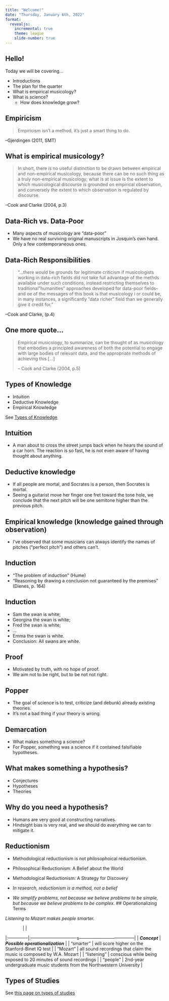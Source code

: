 ```yaml
---
title: "Welcome!" 
date: "Thursday, January 6th, 2022"
format: 
  revealjs:
    incremental: true
    theme: league
    slide-number: true
---
```


## Hello!

Today we will be covering...

-   Introductions
-   The plan for the quarter
-   What is empirical musicology?
-   What is science?
    -   How does knowledge grow?

## Empiricism

> Empiricism isn't a method, it's just a smart thing to do.

--Gjerdingen (2011, SMT)

## What is empirical musicology?

> In short, there is no useful distinction to be drawn between empirical and non-empirical musicology, because there can be no such thing as a truly non-empirical musicology; what is at issue is the extent to which musicological discourse is grounded on empirical observation, and conversely the extent to which observation is regulated by discourse.

--Cook and Clarke (2004, p.3)

## Data-Rich vs. Data-Poor

-   Many aspects of musicology are "data-poor"
-   We have no real surviving original manuscripts in Josquin's own hand. Only a few contemporaneous ones.

## Data-Rich Responsibilities

> "...there would be grounds for legitimate criticism if musicologists working in data-rich fields did not take full advantage of the methds available under such conditions, instead restricting themselves to traditional"humanities" approaches developed for data-poor fields--and oe of the messages of this book is that musicology i or could be, in many instances, a significantly "data richer" field than we generally give it credit for."

--Cook and Clarke, (p.4)

## One more quote...

> Empirical musicology, to summarize, can be thought of as musicology that embodies a principled awareness of both the potential to engage with large bodies of relevant data, and the appropriate methods of achieving this \[...\]
>
> -- Cook and Clarke (2004, p.5)

## Types of Knowledge

-   Intuition
-   Deductive Knowledge
-   Empirical Knowledge

See [Types of Knowledge](../emp_methods_workshop/empirical.html)

## Intuition

-   A man about to cross the street jumps back when he hears the sound of a car horn. The reaction is so fast, he is not even aware of having thought about anything.

## Deductive knowledge

-   If all people are mortal, and Socrates is a person, then Socrates is mortal.
-   Seeing a guitarist move her finger one fret toward the tone hole, we conclude that the next pitch will be one semitone higher than the previous pitch.

## Empirical knowledge (knowledge gained through observation)

-   I've observed that some musicians can always identify the names of pitches ("perfect pitch") and others can't.

## Induction

-   "The problem of induction" (Hume)
-   "Reasoning by drawing a conclusion not guaranteed by the premises" (Dienes, p. 164)

## Induction

- Sam the swan is white; 
- Georgina the swan is white; 
- Fred the swan is white;
- ...
- Emma the swan is white.
- Conclusion: All swans are white.

## Proof

- Motivated by truth, with no hope of proof.
- We aim not to be right, but to be not not right.

## Popper

-   The goal of science is to test, criticize (and debunk) already existing theories.
-   It's not a bad thing if your theory is wrong.

## Demarcation

-   What makes something a science?
-   For Popper, something was a science if it contained falsifiable hypotheses.

## What makes something a hypothesis?

-   Conjectures
-   Hypotheses
-   Theories

## Why do you need a hypothesis?

-   Humans are very good at constructing narratives.
-   Hindsight bias is very real, and we should do everything we can to mitigate it.

## Reductionism 

- Methodological reductionism is not philosophoical reductionism.
- Philosophical Reductionism: A Belief about the World
- Methodological Reductionism: A Strategy for Discovery

- *In research, reductionism is a method, not a belief*
- *We simplify problems, not because we believe problems to be simple, but because we believe problems to be complex.* 
## Operationalizing Terms

*Listening to Mozart makes people smarter.*

|               |                                                                      |
|:--------------|:-------------------------------s--------------------------------------|
| ***Concept*** | ***Possible operationalization***                                    |
| "smarter"     | will score higher on the Stanford-Binet IQ test                      |
| "Mozart"      | all sound recordings that claim the music is composed by W.A. Mozart |
| "listening"   | conscious while being exposed to 20 minutes of sound recordings      |
| "people"      | 2nd-year undergraduate music students from the Northwestern University |

## Types of Studies

See [this page on types of studies](../emp_methods_workshop/empirical2.html)
